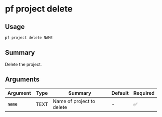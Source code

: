 # pf project delete

## Usage

```bash
pf project delete NAME
```

## Summary

Delete the project.

## Arguments

| Argument | Type | Summary | Default | Required | 
|----------|------|---------|---------|----------|
| **`name`** | TEXT | Name of project to delete | - | ✅ |
